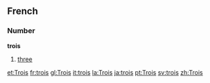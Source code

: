 ==French==
===Number===
'''trois'''

#[[three]]

[[et:Trois]]
[[fr:trois]]
[[gl:Trois]]
[[it:trois]]
[[la:Trois]]
[[ja:trois]]
[[pt:Trois]]
[[sv:trois]]
[[zh:Trois]]